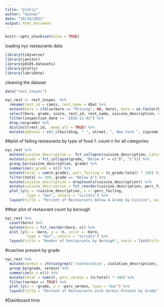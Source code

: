 ```yaml
---
title: "plotly"
author: "Gunnar"
date: "10/28/2021"
output: html_document
---
```


```r
knitr::opts_chunk$set(echo = TRUE)
```

loading nyc restaurants data

```r
library(tidyverse)
library(janitor)
library(p8105.datasets)
library(plotly)
library(lubridate)
```

cleaning the dataset
```r
data("rest_inspec")

nyc_rest <- rest_inspec  %>%
  rename(rest_id = camis, rest_name = dba) %>%
  mutate(boro = ifelse(boro == "Missing", NA, boro), boro = as.factor(boro), grade = factor(grade, labels = c("A", "B", "C", "P", "Z", "Not Yet Graded")), cuisine_description = as_factor(cuisine_description)) %>%
  select(boro, grade, score, rest_id, rest_name, cuisine_description, violation_description, violation_code, street, building, zipcode, inspection_date) %>%
  filter(inspection_date >= "2016-11-01") %>%
  drop_na(grade) %>%
  distinct(rest_id, .keep_all = TRUE) %>%
  mutate(address = str_c(building, " ", street, ", New York ", zipcode))
```

##plot of failing restaurants by type of food
1. count n for all categories
```r
nyc_rest %>%
  mutate(cuisine_description =  fct_collapse(cuisine_description, Latin = c("Latin (Cuban, Dominican, Puerto Rican, South & Central American)", "Peruvian"), Drink = "Bottled beverages, including water, sodas, juices, etc.", Sandwich = c("Sandwiches", "Sandwiches/Salads/Mixed Buffet"))) %>%
  mutate(grade = fct_collapse(grade, "Below A" = c("B", "C"))) %>%
  group_by(cuisine_description, grade) %>%
  summarize(n_grade = n()) %>%
  mutate(total = sum(n_grade), perc_failing = (n_grade/total) * 100) %>%
  filter(total >= 100, grade == "Below A") %>%
  mutate(cuisine_description = droplevels(cuisine_description)) %>%
  mutate(cuisine_description = fct_reorder(cuisine_description, perc_failing)) %>%
  plot_ly(y = ~cuisine_description, x = ~perc_failing,
          type = "bar", colors = "viridis") %>%
  layout(title = "Percent of Restaurants Below A Grade by Cuisine", xaxis = list(title ="% of Restaurants Below A"), yaxis = list(title = "Cuisine Type"))
```

##bar plot of restaurant count by borough
```r
nyc_rest %>%
  count(boro) %>%
  mutate(boro = fct_reorder(boro, n)) %>%
  plot_ly(x = ~boro, y = ~n, color = ~boro, 
          type = "bar", colors = "viridis") %>%
  layout(title = "Number of Restaurants by Borough", xaxis = list(title ="Borough"), yaxis = list(title = "Number of Restaurants"))
```


#roaches present by grade
```r
nyc_rest %>%
  mutate(vermin = ifelse(grepl('roaches|mice', violation_description), TRUE, FALSE)) %>%
  group_by(grade, vermin) %>%
  summarize(n = n()) %>%
  mutate(total = sum(n), perc_vermin = (n/total) * 100) %>%
  filter(vermin == TRUE) %>%
  plot_ly(x = ~grade, y = ~perc_vermin, type = "bar") %>%
  layout(title = "Percent of Restaurants with Vermin Present by Grade", xaxis = list(title ="Restaurant Grade"), yaxis = list(title = "% of Restaurants with Cockroaches or Rats Present"))
```









#Dashboard time


